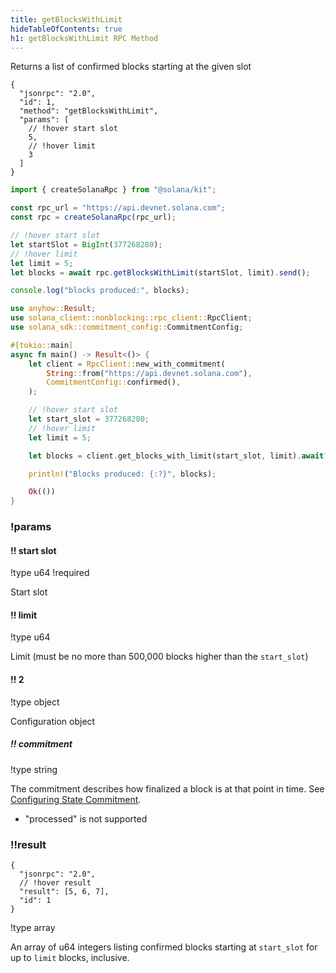 ```yaml
---
title: getBlocksWithLimit
hideTableOfContents: true
h1: getBlocksWithLimit RPC Method
---
```


Returns a list of confirmed blocks starting at the given slot

<APIMethod>

```jsonc !!request curl
{
  "jsonrpc": "2.0",
  "id": 1,
  "method": "getBlocksWithLimit",
  "params": [
    // !hover start slot
    5,
    // !hover limit
    3
  ]
}
```

```ts !!request title="Kit"
import { createSolanaRpc } from "@solana/kit";

const rpc_url = "https://api.devnet.solana.com";
const rpc = createSolanaRpc(rpc_url);

// !hover start slot
let startSlot = BigInt(377268280);
// !hover limit
let limit = 5;
let blocks = await rpc.getBlocksWithLimit(startSlot, limit).send();

console.log("blocks produced:", blocks);
```

```rs !!request title="Rust"
use anyhow::Result;
use solana_client::nonblocking::rpc_client::RpcClient;
use solana_sdk::commitment_config::CommitmentConfig;

#[tokio::main]
async fn main() -> Result<()> {
    let client = RpcClient::new_with_commitment(
        String::from("https://api.devnet.solana.com"),
        CommitmentConfig::confirmed(),
    );

    // !hover start slot
    let start_slot = 377268280;
    // !hover limit
    let limit = 5;

    let blocks = client.get_blocks_with_limit(start_slot, limit).await?;

    println!("Blocks produced: {:?}", blocks);

    Ok(())
}
```

### !params

#### !! start slot

!type u64
!required

Start slot

#### !! limit

!type u64

Limit (must be no more than 500,000 blocks higher than the `start_slot`)

#### !! 2

!type object

Configuration object

##### !! commitment

!type string

The commitment describes how finalized a block is at that point in time. See
[Configuring State Commitment](/docs/rpc#configuring-state-commitment).

- "processed" is not supported

### !!result

```jsonc !response
{
  "jsonrpc": "2.0",
  // !hover result
  "result": [5, 6, 7],
  "id": 1
}
```

!type array

An array of u64 integers listing confirmed blocks starting at `start_slot` for
up to `limit` blocks, inclusive.

</APIMethod>
